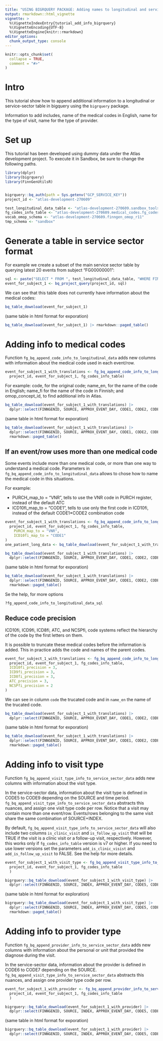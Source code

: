 ```yaml
---
title: "USING BIGRQUERY PACKAGE: Adding names to longitudinal and service sector codes"
output: rmarkdown::html_vignette
vignette: >
  %\VignetteIndexEntry{tutorial_add_info_bigrquery}
  %\VignetteEncoding{UTF-8}
  %\VignetteEngine{knitr::rmarkdown}
editor_options: 
  chunk_output_type: console
---
```


```r
knitr::opts_chunk$set(
  collapse = TRUE,
  comment = "#>"
)
```


# Intro

This tutorial show how to append additional information to a longitudinal or service-sector table in bigquery using the `bigrquery` package. 

Information to add includes, name of the medical codes in English, name for the type of visit, name for the type of provider.


# Set up

This tutorial has been developed using dummy data under the Atlas development project. 
To execute it in Sandbox, be sure to change the following paths. 

```r
library(dplyr)
library(bigrquery)
library(FinnGenUtilsR)


bigrquery::bq_auth(path = Sys.getenv("GCP_SERVICE_KEY"))
project_id <- "atlas-development-270609"

test_longitudinal_data_table <- "atlas-development-270609.sandbox_tools_r10.finngen_r10_service_sector_detailed_longitudinal_v2"
fg_codes_info_table <- "atlas-development-270609.medical_codes.fg_codes_info_v7"
vocab_omop_schema <- "atlas-development-270609.finngen_omop_r11"
tmp_schema <- "sandbox"
```


# Generate a table in service sector format

For example we create a subset of the main service sector table by querying latest 20 events from subject "FG00000001": 

```r
sql <- paste("SELECT * FROM ", test_longitudinal_data_table, "WHERE FINNGENID='FG00000001' ORDER BY APPROX_EVENT_DAY DESC LIMIT 20")
event_for_subject_1 <- bq_project_query(project_id, sql)
```

We can see that this table does not currently have information about the medical codes: 

```r
bq_table_download(event_for_subject_1)
```
(same table in html format for exporation)
```r
bq_table_download(event_for_subject_1) |> rmarkdown::paged_table()
```

# Adding info to medical codes

Function `fg_bq_append_code_info_to_longitudinal_data` adds new columns with information about the medical code used in each event/row.  

```r
event_for_subject_1_with_translations <- fg_bq_append_code_info_to_longitudinal_data(
  project_id, event_for_subject_1, fg_codes_info_table)
```

For example: code, for the original code; name_en, for the name of the code in English; name_fi for the name of the code in Finnish; and omop_concept_id, to find additional info in Atlas. 

```r
bq_table_download(event_for_subject_1_with_translations) |>  
  dplyr::select(FINNGENID, SOURCE, APPROX_EVENT_DAY, CODE1, CODE2, CODE3, code, name_en, name_fi, omop_concept_id) 
```
(same table in html format for exporation)
```r
bq_table_download(event_for_subject_1_with_translations) |>  
  dplyr::select(FINNGENID, SOURCE, APPROX_EVENT_DAY, CODE1, CODE2, CODE3, code, name_en, name_fi, omop_concept_id)  |>
  rmarkdown::paged_table()
```

## If an event/row uses more than one medical code 

Some events include more than one medical code, or more than one way to understand a medical code. 
Parameters in `fg_bq_append_code_info_to_longitudinal_data` allows to chose how to name the medical code in this situations. 

For example: 

 - PURCH_map_to = "VNR", tells to use the VNR code in PURCH register, instead of the default ATC
 - ICD10fi_map_to = "CODE1", tells to use only the first code in ICD10fi, instead of the default CODE1*CODE2 combination code
 
```r
event_for_subject_1_with_translations <- fg_bq_append_code_info_to_longitudinal_data(
  project_id, event_for_subject_1, fg_codes_info_table, 
    PURCH_map_to = "VNR", 
    ICD10fi_map_to = "CODE1"
)
one_patient_long_data <- bq_table_download(event_for_subject_1_with_translations)
```

```r
bq_table_download(event_for_subject_1_with_translations) |>  
  dplyr::select(FINNGENID, SOURCE, APPROX_EVENT_DAY, CODE1, CODE2, CODE3, code, name_en, name_fi, omop_concept_id) 
```

(same table in html format for exporation)
```r
bq_table_download(event_for_subject_1_with_translations) |>  
  dplyr::select(FINNGENID, SOURCE, APPROX_EVENT_DAY, CODE1, CODE2, CODE3, code, name_en, name_fi, omop_concept_id)  |> 
  rmarkdown::paged_table()
```

Se the help, for more options

```r
?fg_append_code_info_to_longitudinal_data_sql
```


## Reduce code precision

ICD10fi, ICD9fi, ICD8fi, ATC, and NCSPfi, code systems reflect the hierarchy of the code by the first letters on them. 

It is possible to truncate these medical codes before the information is added. This in practice adds the code and names of the parent codes. 

```r
event_for_subject_1_with_translations <- fg_bq_append_code_info_to_longitudinal_data(
  project_id, event_for_subject_1, fg_codes_info_table, 
  ICD10fi_precision = 3,
  ICD9fi_precision = 3,
  ICD8fi_precision = 3,
  ATC_precision = 3,
  NCSPfi_precision = 2
)

```

We can see in column `code` the trucated code and in `name_en` the name of the trucated code. 

```r
bq_table_download(event_for_subject_1_with_translations) |>  
  dplyr::select(FINNGENID, SOURCE, APPROX_EVENT_DAY, CODE1, CODE2, CODE3, code, name_en, name_fi, omop_concept_id) 
```




(same table in html format for exporation)
```r
bq_table_download(event_for_subject_1_with_translations) |>  
  dplyr::select(FINNGENID, SOURCE, APPROX_EVENT_DAY, CODE1, CODE2, CODE3, code, name_en, name_fi, omop_concept_id)  |>
  rmarkdown::paged_table()
```



# Adding info to visit type 

Function `fg_bq_append_visit_type_info_to_service_sector_data` adds new columns with information about the visit type.

In the service-sector data, information about the visit type is defined in CODE5 to CODE9 depending on the SOURCE and time period. 
`fg_bq_append_visit_type_info_to_service_sector_data` abstracts this nuances, and assign one visit type code per row. 
Notice that a visit may contain more than one event/row. Events/rows belonging to the same visit share the same combination of SOURCE+INDEX. 

By default, `fg_bq_append_visit_type_info_to_service_sector_data` will also include two columns `is_clinic_visit` and `is_follow_up_visit` that will be TRUE if the visit is a clinic visit or a follow-up visit, respectively. However, this works only if `fg_codes_info_table` version is v7 or higher. If you need to use lower versions set the parameters `add_is_clinic_visist` and `add_is_follow_up_visit` to FALSE. See the help for more details.

```r
event_for_subject_1_with_visit_type <- fg_bq_append_visit_type_info_to_service_sector_data(
  project_id, event_for_subject_1, fg_codes_info_table
  )
```


```r
bigrquery::bq_table_download(event_for_subject_1_with_visit_type) |> 
  dplyr::select(FINNGENID, SOURCE, INDEX, APPROX_EVENT_DAY, CODE5, CODE6, CODE8, CODE9, visit_type_code, visit_type_name_en, is_clinic_visit, is_follow_up_visit)
```


(same table in html format for exploration)
```r
bigrquery::bq_table_download(event_for_subject_1_with_visit_type) |> 
  dplyr::select(FINNGENID, SOURCE, INDEX, APPROX_EVENT_DAY, CODE5, CODE6, CODE8, CODE9, visit_type_code, visit_type_name_en, is_clinic_visit, is_follow_up_visit)|> 
  rmarkdown::paged_table()
```



# Adding info to provider type 

Function `fg_bq_append_provider_info_to_service_sector_data` adds new columns with information about the personal or unit that provided the diagnose during the visit.

In the service-sector data, information about the provider is defined in CODE6 to CODE7 depending on the SOURCE. 
`fg_bq_append_visit_type_info_to_service_sector_data` abstracts this nuances, and assign one provider type code per row. 


```r
event_for_subject_1_with_provider <- fg_bq_append_provider_info_to_service_sector_data(
  project_id, event_for_subject_1, fg_codes_info_table
  )
```


```r
bigrquery::bq_table_download(event_for_subject_1_with_provider) |> 
  dplyr::select(FINNGENID, SOURCE, INDEX, APPROX_EVENT_DAY, CODE5, CODE6, CODE8, CODE9, provider_code, provider_name_en, provider_concept_class_id)
```



(same table in html format for exporation)
```r
bigrquery::bq_table_download(event_for_subject_1_with_provider) |> 
  dplyr::select(FINNGENID, SOURCE, INDEX, APPROX_EVENT_DAY, CODE5, CODE6, CODE8, CODE9, provider_code, provider_name_en, provider_concept_class_id) |> rmarkdown::paged_table()
```







